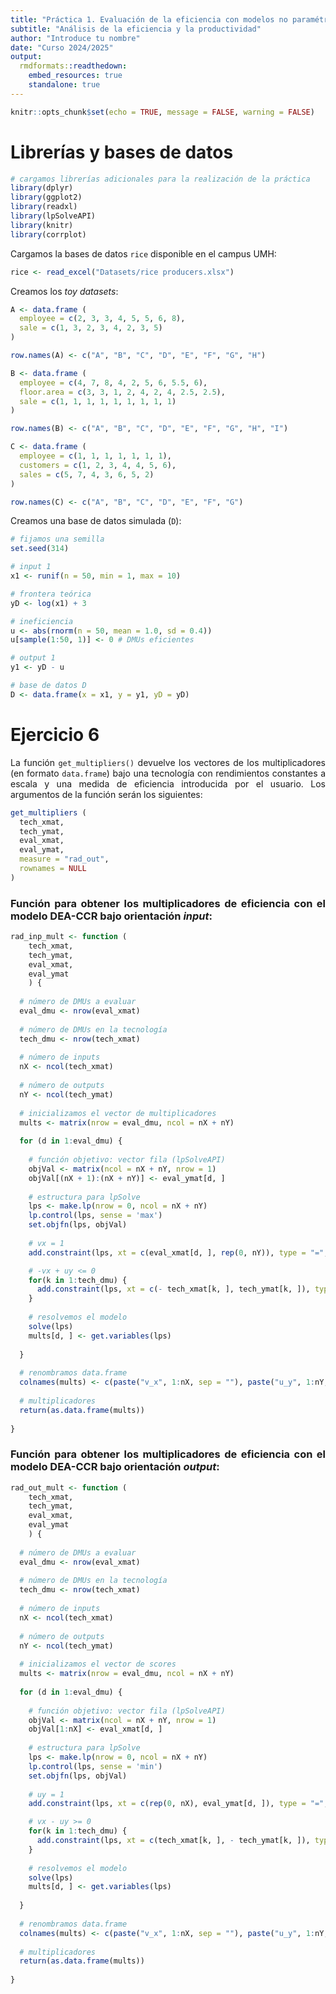 ---
title: "Práctica 1. Evaluación de la eficiencia con modelos no paramétricos"
subtitle: "Análisis de la eficiencia y la productividad"
author: "Introduce tu nombre"
date: "Curso 2024/2025"
output:
  rmdformats::readthedown:
    embed_resources: true
    standalone: true
---

```{=html}

<style>
  body {
    text-align: justify;
  }
</style>

```

```{r setup, include=FALSE}

knitr::opts_chunk$set(echo = TRUE, message = FALSE, warning = FALSE)

```

# Librerías y bases de datos

```{r librerías}

# cargamos librerías adicionales para la realización de la práctica
library(dplyr)
library(ggplot2)
library(readxl)
library(lpSolveAPI)
library(knitr)
library(corrplot)

```

Cargamos la bases de datos `rice` disponible en el campus UMH:

```{r BDs}

rice <- read_excel("Datasets/rice producers.xlsx")

```

Creamos los *toy datasets*:

```{r toyDatasets}

A <- data.frame (
  employee = c(2, 3, 3, 4, 5, 5, 6, 8),
  sale = c(1, 3, 2, 3, 4, 2, 3, 5)
)

row.names(A) <- c("A", "B", "C", "D", "E", "F", "G", "H")

B <- data.frame (
  employee = c(4, 7, 8, 4, 2, 5, 6, 5.5, 6),
  floor.area = c(3, 3, 1, 2, 4, 2, 4, 2.5, 2.5),
  sale = c(1, 1, 1, 1, 1, 1, 1, 1, 1)
)

row.names(B) <- c("A", "B", "C", "D", "E", "F", "G", "H", "I")

C <- data.frame (
  employee = c(1, 1, 1, 1, 1, 1, 1),
  customers = c(1, 2, 3, 4, 4, 5, 6),
  sales = c(5, 7, 4, 3, 6, 5, 2)
)

row.names(C) <- c("A", "B", "C", "D", "E", "F", "G")

```

Creamos una base de datos simulada (`D`):

```{r simulated_data}

# fijamos una semilla
set.seed(314) 

# input 1
x1 <- runif(n = 50, min = 1, max = 10)

# frontera teórica
yD <- log(x1) + 3 

# ineficiencia
u <- abs(rnorm(n = 50, mean = 1.0, sd = 0.4)) 
u[sample(1:50, 1)] <- 0 # DMUs eficientes

# output 1
y1 <- yD - u

# base de datos D
D <- data.frame(x = x1, y = y1, yD = yD)

```

# Ejercicio 6

La función `get_multipliers()` devuelve los vectores de los multiplicadores (en formato `data.frame`) bajo una tecnología con rendimientos constantes a escala y una medida de eficiencia introducida por el usuario. Los argumentos de la función serán los siguientes:

```{r get_multipliers, echo = TRUE, eval = FALSE}

get_multipliers (
  tech_xmat,
  tech_ymat,
  eval_xmat,
  eval_ymat,
  measure = "rad_out",
  rownames = NULL
)

```

### Función para obtener los multiplicadores de eficiencia con el modelo DEA-CCR bajo orientación *input*:

```{r radial_input_multipliers}

rad_inp_mult <- function (
    tech_xmat,
    tech_ymat,
    eval_xmat,
    eval_ymat
    ) {
  
  # número de DMUs a evaluar
  eval_dmu <- nrow(eval_xmat)
  
  # número de DMUs en la tecnología
  tech_dmu <- nrow(tech_xmat)
  
  # número de inputs
  nX <- ncol(tech_xmat)
  
  # número de outputs
  nY <- ncol(tech_ymat)
  
  # inicializamos el vector de multiplicadores
  mults <- matrix(nrow = eval_dmu, ncol = nX + nY)
  
  for (d in 1:eval_dmu) {
    
    # función objetivo: vector fila (lpSolveAPI)
    objVal <- matrix(ncol = nX + nY, nrow = 1)
    objVal[(nX + 1):(nX + nY)] <- eval_ymat[d, ]
    
    # estructura para lpSolve
    lps <- make.lp(nrow = 0, ncol = nX + nY)
    lp.control(lps, sense = 'max')
    set.objfn(lps, objVal)
    
    # vx = 1
    add.constraint(lps, xt = c(eval_xmat[d, ], rep(0, nY)), type = "=",  rhs = 1)

    # -vx + uy <= 0
    for(k in 1:tech_dmu) {
      add.constraint(lps, xt = c(- tech_xmat[k, ], tech_ymat[k, ]), type = "<=",  rhs = 0)
    }
    
    # resolvemos el modelo    
    solve(lps)
    mults[d, ] <- get.variables(lps)
    
  }
  
  # renombramos data.frame
  colnames(mults) <- c(paste("v_x", 1:nX, sep = ""), paste("u_y", 1:nY, sep = ""))
  
  # multiplicadores
  return(as.data.frame(mults))
  
}

```

### Función para obtener los multiplicadores de eficiencia con el modelo DEA-CCR bajo orientación *output*:

```{r radial_output_multipliers}

rad_out_mult <- function (
    tech_xmat,
    tech_ymat,
    eval_xmat,
    eval_ymat
    ) {
  
  # número de DMUs a evaluar
  eval_dmu <- nrow(eval_xmat)
  
  # número de DMUs en la tecnología
  tech_dmu <- nrow(tech_xmat)
  
  # número de inputs
  nX <- ncol(tech_xmat)
  
  # número de outputs
  nY <- ncol(tech_ymat)
  
  # inicializamos el vector de scores
  mults <- matrix(nrow = eval_dmu, ncol = nX + nY)
  
  for (d in 1:eval_dmu) {
    
    # función objetivo: vector fila (lpSolveAPI)
    objVal <- matrix(ncol = nX + nY, nrow = 1)
    objVal[1:nX] <- eval_xmat[d, ]
    
    # estructura para lpSolve
    lps <- make.lp(nrow = 0, ncol = nX + nY)
    lp.control(lps, sense = 'min')
    set.objfn(lps, objVal)
    
    # uy = 1
    add.constraint(lps, xt = c(rep(0, nX), eval_ymat[d, ]), type = "=",  rhs = 1)

    # vx - uy >= 0
    for(k in 1:tech_dmu) {
      add.constraint(lps, xt = c(tech_xmat[k, ], - tech_ymat[k, ]), type = ">=",  rhs = 0)
    }
    
    # resolvemos el modelo  
    solve(lps)
    mults[d, ] <- get.variables(lps)
    
  }
  
  # renombramos data.frame
  colnames(mults) <- c(paste("v_x", 1:nX, sep = ""), paste("u_y", 1:nY, sep = ""))
  
  # multiplicadores
  return(as.data.frame(mults))
  
}

```